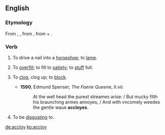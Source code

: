 ==English==
===Etymology===
From {{etyl|fro|en}} {{term|encloyer|lang=fro}}, {{term|encloer||to drive in a nail}}, from {{etyl|ML.|en}} {{term|inclavare}}, from {{etyl|la|en}} {{term|in-|lang=la}} + {{term|clavus||nail}}.

===Verb===
{{en-verb}}
# {{context|transitive|obsolete|lang=en}} To drive a nail into a [[horseshoe]]; to [[lame]].
# {{context|transitive|obsolete|lang=en}} To [[overfill]]; to fill to [[satiety]]; to [[stuff]] full.
# {{context|transitive|obsolete|lang=en}} To [[clog]], clog up; to [[block]].
#*'''1590''', Edmund Spenser, ''The Faerie Queene'', II.vii:
#*:At the well head the purest streames arise: / But mucky filth his braunching armes annoyes, / And with vncomely weedes the gentle waue '''accloyes'''.
# {{context|transitive|archaic|lang=en}} To be [[disgust]]ing to.

[[de:accloy]]
[[ko:accloy]]